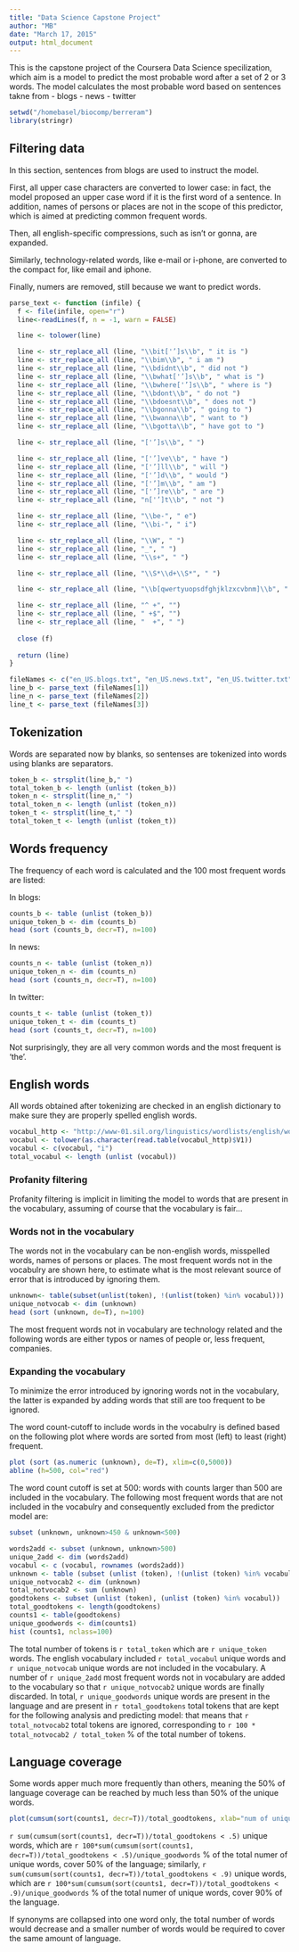 ```yaml
---
title: "Data Science Capstone Project"
author: "MB"
date: "March 17, 2015"
output: html_document
---
```


This is the capstone project of the Coursera Data Science specilization,
which aim is a model to predict the most probable word after
a set of 2 or 3 words. The model calculates the most probable word
based on sentences takne from
- blogs
- news
- twitter

```r
setwd("/homebasel/biocomp/berreram")
library(stringr)
```

## Filtering data
In this section, sentences from blogs are used to instruct the model.

First, all upper case characters are converted to lower case:
in fact, the model proposed an upper case word if it is the
first word of a sentence. In addition, names of persons or places
are not in the scope of this predictor,
which is aimed at predicting common frequent words.

Then, all english-specific compressions, such as isn't or gonna, are expanded.

Similarly, technology-related words, like e-mail or i-phone,
are converted to the compact for, like email and iphone.

Finally, numers are removed, still because we want to predict words.

```r
parse_text <- function (infile) {
  f <- file(infile, open="r")
  line<-readLines(f, n = -1, warn = FALSE)

  line <- tolower(line)

  line <- str_replace_all (line, "\\bit['’]s\\b", " it is ")
  line <- str_replace_all (line, "\\bim\\b", " i am ")
  line <- str_replace_all (line, "\\bdidnt\\b", " did not ")
  line <- str_replace_all (line, "\\bwhat['’]s\\b", " what is ")
  line <- str_replace_all (line, "\\bwhere['’]s\\b", " where is ")
  line <- str_replace_all (line, "\\bdont\\b", " do not ")
  line <- str_replace_all (line, "\\bdoesnt\\b", " does not ")
  line <- str_replace_all (line, "\\bgonna\\b", " going to ")
  line <- str_replace_all (line, "\\bwanna\\b", " want to ")
  line <- str_replace_all (line, "\\bgotta\\b", " have got to ")

  line <- str_replace_all (line, "['’]s\\b", " ")

  line <- str_replace_all (line, "['’]ve\\b", " have ")
  line <- str_replace_all (line, "['’]ll\\b", " will ")
  line <- str_replace_all (line, "['’]d\\b", " would ")
  line <- str_replace_all (line, "['’]m\\b", " am ")
  line <- str_replace_all (line, "['’]re\\b", " are ")
  line <- str_replace_all (line, "n['’]t\\b", " not ")

  line <- str_replace_all (line, "\\be-", " e")
  line <- str_replace_all (line, "\\bi-", " i")

  line <- str_replace_all (line, "\\W", " ")
  line <- str_replace_all (line, "_", " ")
  line <- str_replace_all (line, "\\s+", " ")

  line <- str_replace_all (line, "\\S*\\d+\\S*", " ")

  line <- str_replace_all (line, "\\b[qwertyuopsdfghjklzxcvbnm]\\b", " ")

  line <- str_replace_all (line, "^ +", "")
  line <- str_replace_all (line, " +$", "")
  line <- str_replace_all (line, "  +", " ")
  
  close (f)
  
  return (line)
}

fileNames <- c("en_US.blogs.txt", "en_US.news.txt", "en_US.twitter.txt")
line_b <- parse_text (fileNames[1])
line_n <- parse_text (fileNames[2])
line_t <- parse_text (fileNames[3])
```

## Tokenization
Words are separated now by blanks,
so sentenses are tokenized into words using blanks are separators.

```r
token_b <- strsplit(line_b," ")
total_token_b <- length (unlist (token_b))
token_n <- strsplit(line_n," ")
total_token_n <- length (unlist (token_n))
token_t <- strsplit(line_t," ")
total_token_t <- length (unlist (token_t))
```

## Words frequency
The frequency of each word is calculated
and the 100 most frequent words are listed:

In blogs:

```r
counts_b <- table (unlist (token_b))
unique_token_b <- dim (counts_b)
head (sort (counts_b, decr=T), n=100)
```

In news:

```r
counts_n <- table (unlist (token_n))
unique_token_n <- dim (counts_n)
head (sort (counts_n, decr=T), n=100)
```

In twitter:

```r
counts_t <- table (unlist (token_t))
unique_token_t <- dim (counts_t)
head (sort (counts_t, decr=T), n=100)
```

Not surprisingly, they are all very common words
and the most frequent is 'the'.

## English words
All words obtained after tokenizing are checked in an english dictionary
to make sure they are properly spelled english words.

```r
vocabul_http <- "http://www-01.sil.org/linguistics/wordlists/english/wordlist/wordsEn.txt"
vocabul <- tolower(as.character(read.table(vocabul_http)$V1))
vocabul <- c(vocabul, "i")
total_vocabul <- length (unlist (vocabul))
```

### Profanity filtering
Profanity filtering is implicit in limiting the model to words that are
present in the vocabulary, assuming of course that the vocabulary is fair...

### Words not in the vocabulary
The words not in the vocabulary can be non-english words,
misspelled words,
names of persons or places.
The most frequent words not in the vocabulry are shown here,
to estimate what is the most relevant source of error
that is introduced by ignoring them.

```r
unknown<- table(subset(unlist(token), !(unlist(token) %in% vocabul)))
unique_notvocab <- dim (unknown)
head (sort (unknown, de=T), n=100)
```

The most frequent words not in vocabulary are technology related
and the following words are either typos or names of people or,
less frequent, companies.

### Expanding the vocabulary
To minimize the error introduced by ignoring words
not in the vocabulary,
the latter is expanded by adding words that still are too frequent
to be ignored.

The word count-cutoff to include words in the vocabulry is
defined based on the following plot where words are sorted
from most (left) to least (right) frequent.

```r
plot (sort (as.numeric (unknown), de=T), xlim=c(0,5000))
abline (h=500, col="red")
```

The word count cutoff is set at 500:
words with counts larger than 500 are included in the vocabulary.
The following most frequent words that are not included in the
vocabulry and consequently excluded from the predictor model are:

```r
subset (unknown, unknown>450 & unknown<500)
```


```r
words2add <- subset (unknown, unknown>500)
unique_2add <- dim (words2add)
vocabul <- c (vocabul, rownames (words2add))
unknown <- table (subset (unlist (token), !(unlist (token) %in% vocabul)))
unique_notvocab2 <- dim (unknown)
total_notvocab2 <- sum (unknown)
goodtokens <- subset (unlist (token), (unlist (token) %in% vocabul))
total_goodtokens <- length(goodtokens)
counts1 <- table(goodtokens)
unique_goodwords <- dim(counts1)
hist (counts1, nclass=100)
```

The total number of tokens is `r total_token` which are `r unique_token` words.
The english vocabulary included `r total_vocabul` unique words and
`r unique_notvocab` unique words are not included in the vocabulary.
A number of `r unique_2add` most frequent words not in vocabulary
are added to the vocabulary so that `r unique_notvocab2` unique words
are finally discarded.
In total, `r unique_goodwords` unique words are present in the language
and are present in 
`r total_goodtokens` total tokens that are kept for the following analysis
and predicting model:
that means that `r total_notvocab2` total tokens are ignored,
corresponding to `r 100 * total_notvocab2 / total_token` % of the
total number of tokens.

## Language coverage
Some words apper much more frequently than others,
meaning the 50% of language coverage can be reached
by much less than 50% of the unique words.

```r
plot(cumsum(sort(counts1, decr=T))/total_goodtokens, xlab="num of unique words", ylab="language coverage")
```

`r sum(cumsum(sort(counts1, decr=T))/total_goodtokens < .5)` unique words,
which are
`r 100*sum(cumsum(sort(counts1, decr=T))/total_goodtokens < .5)/unique_goodwords`
% of the total numer of unique words, cover 50% of the language;
similarly,
`r sum(cumsum(sort(counts1, decr=T))/total_goodtokens < .9)` unique words,
which are
`r 100*sum(cumsum(sort(counts1, decr=T))/total_goodtokens < .9)/unique_goodwords`
% of the total numer of unique words, cover 90% of the language.

If synonyms are collapsed into one word only,
the total number of words would decrease and a smaller number of
words would be required to cover the same amount of language.

